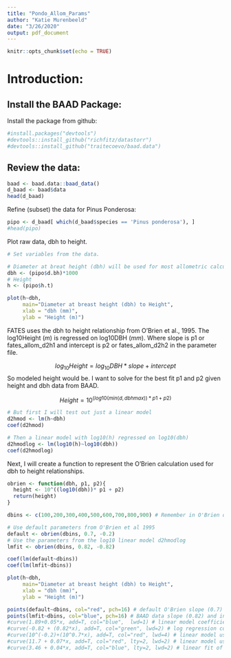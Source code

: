 ```yaml
---
title: "Pondo_Allom_Params"
author: "Katie Murenbeeld"
date: "3/26/2020"
output: pdf_document
---
```


```r
knitr::opts_chunk$set(echo = TRUE)
```

# Introduction:

## Install the BAAD Package:

Install the package from github:

```r
#install.packages("devtools")
#devtools::install_github("richfitz/datastorr")
#devtools::install_github("traitecoevo/baad.data")
```

## Review the data:



```r
baad <- baad.data::baad_data()
d_baad <- baad$data
head(d_baad)
```

Refine (subset) the data for Pinus Ponderosa:

```r
pipo <- d_baad[ which(d_baad$species == 'Pinus ponderosa'), ]
#head(pipo)

```

Plot raw data, dbh to height.

```r
# Set variables from the data. 

# Diameter at breat height (dbh) will be used for most allometric calculations
dbh <- (pipo$d.bh)*1000
# Height
h <- (pipo$h.t)

plot(h~dbh,
     main="Diameter at breast height (dbh) to Height",
     xlab = "dbh (mm)",
     ylab = "Height (m)")
```

FATES uses the dbh to height relationship from O'Brien et al., 1995. The log10Height (*m*) is regressed on log10DBH (*mm*). 
Where slope is p1 or fates_allom_d2h1 and intercept is p2  or fates_allom_d2h2 in the parameter file.

$$ log_{10}Height = log_{10}DBH*slope + intercept $$
So modeled height would be. I want to solve for the best fit p1 and p2 given height and dbh data from BAAD.

$$ Height = 10^{(log10(min(d,dbhmax))*p1 + p2)} $$

```r
# But first I will test out just a linear model
d2hmod <- lm(h~dbh)
coef(d2hmod)

# Then a linear model with log10(h) regressed on log10(dbh)
d2hmodlog <- lm(log10(h)~log10(dbh))
coef(d2hmodlog)
```

Next, I will create a function to represent the O'Brien calculation used for dbh to height relationships.

```r
obrien <- function(dbh, p1, p2){
  height <- 10^((log10(dbh))* p1 + p2)
  return(height)
}

dbins <- c(100,200,300,400,500,600,700,800,900) # Remember in O'Brien dbh is in mm. 

# Use default parameters from O'Brien et al 1995
default <- obrien(dbins, 0.7, -0.2)
# Use the parameters from the log10 linear model d2hmodlog
lmfit <- obrien(dbins, 0.82, -0.82)

coef(lm(default~dbins))
coef(lm(lmfit~dbins))

plot(h~dbh,
     main="Diameter at breast height (dbh) to Height",
     xlab = "dbh (mm)",
     ylab = "Height (m)")

points(default~dbins, col="red", pch=16) # default O'Brien slope (0.7) and intercept (-0.2)
points(lmfit~dbins, col="blue", pch=16) # BAAD data slope (0.82) and intercept (-0.82)
#curve(1.89+0.05*x, add=T, col="blue",  lwd=1) # linear model coefficients 
#curve(-0.82 + (0.82*x), add=T, col="green", lwd=2) # log regression coefficients from d2hmodlog
#curve(10^(-0.2)+(10^0.7*x), add=T, col="red", lwd=4) # linear model using default coefficients from O'Brien et al 1995
#curve(11.7 + 0.07*x, add=T, col="red", lty=2, lwd=2) # linear model using default coefficients from O'Brien et al 1995
#curve(3.46 + 0.04*x, add=T, col="blue", lty=2, lwd=2) # linear fit of slope and intercept to points modeled from (d2hmodlog)

```

